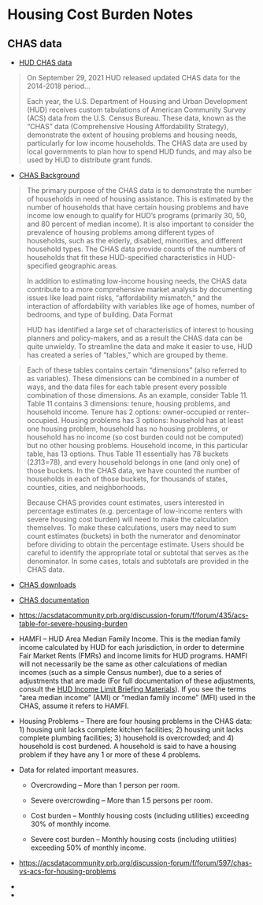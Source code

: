 # Housing Cost Burden Notes

## CHAS data

-   [HUD CHAS data](https://www.huduser.gov/portal/datasets/cp.html)

> On September 29, 2021 HUD released updated CHAS data for the 2014-2018 period...
>
> Each year, the U.S. Department of Housing and Urban Development (HUD) receives custom tabulations of American Community Survey (ACS) data from the U.S. Census Bureau. These data, known as the "CHAS" data (Comprehensive Housing Affordability Strategy), demonstrate the extent of housing problems and housing needs, particularly for low income households. The CHAS data are used by local governments to plan how to spend HUD funds, and may also be used by HUD to distribute grant funds.

-   [CHAS Background](https://www.huduser.gov/portal/datasets/cp/CHAS/bg_chas.html)

> The primary purpose of the CHAS data is to demonstrate the number of households in need of housing assistance. This is estimated by the number of households that have certain housing problems and have income low enough to qualify for HUD's programs (primarily 30, 50, and 80 percent of median income). It is also important to consider the prevalence of housing problems among different types of households, such as the elderly, disabled, minorities, and different household types. The CHAS data provide counts of the numbers of households that fit these HUD-specified characteristics in HUD-specified geographic areas.
>
> In addition to estimating low-income housing needs, the CHAS data contribute to a more comprehensive market analysis by documenting issues like lead paint risks, "affordability mismatch," and the interaction of affordability with variables like age of homes, number of bedrooms, and type of building. Data Format
>
> HUD has identified a large set of characteristics of interest to housing planners and policy-makers, and as a result the CHAS data can be quite unwieldy. To streamline the data and make it easier to use, HUD has created a series of "tables," which are grouped by theme.

> Each of these tables contains certain "dimensions" (also referred to as variables). These dimensions can be combined in a number of ways, and the data files for each table present every possible combination of those dimensions. As an example, consider Table 11. Table 11 contains 3 dimensions: tenure, housing problems, and household income. Tenure has 2 options: owner-occupied or renter-occupied. Housing problems has 3 options: household has at least one housing problem, household has no housing problems, or household has no income (so cost burden could not be computed) but no other housing problems. Household income, in this particular table, has 13 options. Thus Table 11 essentially has 78 buckets (2*3*13=78), and every household belongs in one (and only one) of those buckets. In the CHAS data, we have counted the number of households in each of those buckets, for thousands of states, counties, cities, and neighborhoods.
>
> Because CHAS provides count estimates, users interested in percentage estimates (e.g. percentage of low-income renters with severe housing cost burden) will need to make the calculation themselves. To make these calculations, users may need to sum count estimates (buckets) in both the numerator and denominator before dividing to obtain the percentage estimate. Users should be careful to identify the appropriate total or subtotal that serves as the denominator. In some cases, totals and subtotals are provided in the CHAS data.

-   [CHAS downloads](https://www.huduser.gov/portal/datasets/cp.html)

-   [CHAS documentation](https://www.huduser.gov/portal/datasets/cp/CHAS-data-dictionary-14-18.xlsx)

-   <https://acsdatacommunity.prb.org/discussion-forum/f/forum/435/acs-table-for-severe-housing-burden>

-   HAMFI -- HUD Area Median Family Income. This is the median family income calculated by HUD for each jurisdiction, in order to determine Fair Market Rents (FMRs) and income limits for HUD programs. HAMFI will not necessarily be the same as other calculations of median incomes (such as a simple Census number), due to a series of adjustments that are made (For full documentation of these adjustments, consult the [HUD Income Limit Briefing Materials](https://www.huduser.gov/portal/datasets/il.html)). If you see the terms "area median income" (AMI) or "median family income" (MFI) used in the CHAS, assume it refers to HAMFI.

-   Housing Problems -- There are four housing problems in the CHAS data: 1) housing unit lacks complete kitchen facilities; 2) housing unit lacks complete plumbing facilities; 3) household is overcrowded; and 4) household is cost burdened. A household is said to have a housing problem if they have any 1 or more of these 4 problems.

-   Data for related important measures.

    -   Overcrowding -- More than 1 person per room.

    -   Severe overcrowding -- More than 1.5 persons per room.

    -   Cost burden -- Monthly housing costs (including utilities) exceeding 30% of monthly income.

    -   Severe cost burden -- Monthly housing costs (including utilities) exceeding 50% of monthly income.

-   [https://acsdatacommunity.prb.org/discussion-forum/f/forum/597/chas-vs-acs-for-housing-problems](https://acsdatacommunity.prb.org/discussion-forum/f/forum/597/chas-vs-acs-for-housing-problemshttps://acsdatacommunity.prb.org/discussion-forum/f/forum/597/chas-vs-acs-for-housing-problems)

-   

-   
